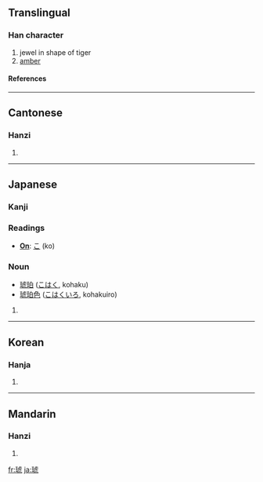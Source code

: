 ==Translingual==

===Han character===
{{Han char|rn=96|rad=玉|as=08|sn=12|four=1111<sub>7</sub>|canj=一土卜心弓 (MGYPN), 一土卜心山 (MGYPU)}}

# jewel in shape of tiger
# [[amber]]

====References====
{{Han ref|kx=0734.220|dkj=21061|dj=1146.230|hdz=21121.080|uh=7425|ud=29733|bh=B55B|bd=46427}}

----

==Cantonese==

===Hanzi===
{{yue-hanzi|jyut=|y=fu2}}

# {{defn|Cantonese}}

----

==Japanese==

===Kanji===

===Readings===
* '''[[On]]''': [[こ]] (ko)

===Noun===
*[[琥珀]] ([[こはく]], kohaku)
*[[琥珀色]] ([[こはくいろ]], kohakuiro)
# {{defn|Japanese}}

----

==Korean==

===Hanja===
{{ko-hanja|hangeul=호|eumhun=|rv=ho|mr=ho|y=ho}}

# {{defn|Korean}}

----

==Mandarin==

===Hanzi===
{{cmn-hanzi|pin=[[hǔ]] ([[hu3]])|wg=hu<sup>3</sup>}}

# {{defn|Mandarin}}

[[fr:琥]]
[[ja:琥]]